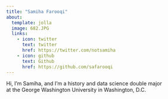 ```yaml
---
title: "Samiha Farooqi"
about:
  template: jolla
  image: 682.JPG
  links:
    - icon: twitter
      text: twitter
      href: https://twitter.com/notsamiha
    - icon: github
      text: Github
      href: https://github.com/safarooqi
---
```


Hi, I'm Samiha, and I'm a history and data science double major \
at the George Washington University in Washington, D.C.


 
